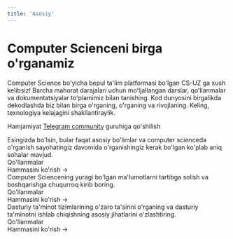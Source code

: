 ```yaml
---
title: 'Asosiy'
---
```



# Computer Scienceni birga o'rganamiz

Computer Science bo'yicha bepul ta'lim platformasi bo'lgan CS-UZ ga xush kelibsiz! Barcha mahorat darajalari uchun moʻljallangan darslar, qoʻllanmalar va dokumentatsiyalar toʻplamimiz bilan tanishing. Kod dunyosini birgalikda dekodlashda biz bilan birga o'rganing, o'rganing va rivojlaning. Keling, texnologiya kelajagini shakllantiraylik.

Hamjamiyat [Telegram
community](https://t.me/xinuxuz) guruhiga qo'shilish

<div className="mt-8">
  <Tabs items={['Dasturlash', 'Algoritm', 'System Design']}>
    <Tab>
      <div className="mb-8">
        Esingizda bo'lsin, bular faqat asosiy bo'limlar va computer scienceda o'rganish sayohatingiz davomida o'rganishingiz kerak bo'lgan ko'plab aniq sohalar mavjud.
      </div>
      <div className="mb-4 text-xl font-bold">Qo'llanmalar</div>
      <Cards num={3}>
        <Card
          title="Dasturlash va Sintaksis"
          description="Sayohatingizni mashhur dasturlash tillarining sintaksisi va tuzilishini tushunish bilan boshlang."
          icon="▶️"
          href="/guides/dasturlash/quickstart"
        />
        <Card
          title="Data Structures & Algorithms"
          description="Computer Sciencening yuragi bo'lgan ma'lumotlarni tartibga solish va boshqarishga chuqurroq kirib boring."
          icon="▶️"
          href="/guides/dasturlash/create-a-livestream"
        />
        <Card
          title="Software Systems"
          description="Dasturiy ta'minot tizimlarining o'zaro ta'sirini o'rganing va dasturiy ta'minotni ishlab chiqishning asosiy jihatlarini o'zlashtiring."
          icon="▶️"
          href="/guides/dasturlash/upload-a-video-asset"
        />
      </Cards>
      <div className="text-right mt-4">
        <Link href="/guides/dasturlash">Hammasini ko'rish →</Link>
      </div>
    </Tab>
    <Tab>
      <div className="mb-8">
        Computer Sciencening yuragi bo'lgan ma'lumotlarni tartibga solish va boshqarishga chuqurroq kirib boring.
      </div>
      <div className="mb-4 text-xl font-bold">Qo'llanmalar</div>
      <Cards num={3}>
        <Card
          title="DSA.UZ"
          description="DSA.UZ - Ma'lumotlar strukturasi va Algoritmlar"
          icon="▶️"
          href="/guides/algoritm/get-started"
        />
        <Card
          title="Algorithmic Paradigms"
          description="DSA.UZ - Algorithmic Paradigms"
          icon="▶️"
          href="/guides/algoritm/install-go-livepeer"
        />
        <Card
          title="Searching"
          description="DSA.UZ - Searching Algorithms."
          icon="▶️"
          href="/guides/algoritm/troubleshoot"
        />
      </Cards>
      <div className="text-right mt-4">
        <Link href="/guides/algoritm">Hammasini ko'rish →</Link>
      </div>
    </Tab>
    <Tab>
      <div className="mb-8">
Dasturiy ta'minot tizimlarining o'zaro ta'sirini o'rganing va dasturiy ta'minotni ishlab chiqishning asosiy jihatlarini o'zlashtiring.
      </div>
      <div className="mb-4 text-xl font-bold">Qo'llanmalar</div>
      <Cards num={3}>
        <Card
          title="Kirish"
          description="System Design-ga Kirish."
          icon="▶️"
          href="/guides/system/bridge-lpt-to-arbitrum"
        />
        <Card
          title="Database"
          description="System Design - Database"
          icon="▶️"
          href="/guides/system/migrate-stake-to-arbitrum"
        />
      </Cards>
      <div className="text-right mt-4">
        <Link href="/guides/system">Hammasini ko'rish →</Link>
      </div>
    </Tab>
  </Tabs>
</div>
